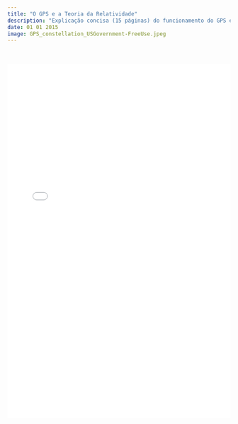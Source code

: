 ```yaml
---
title: "O GPS e a Teoria da Relatividade"
description: "Explicação concisa (15 páginas) do funcionamento do GPS e das correcções relativistas que é preciso levar em conta para o seu funcionamento. Assume conhecimentos de Matemática e Física ao nível do 1º ano de um curso universitário."
date: 01 01 2015
image: GPS_constellation_USGovernment-FreeUse.jpeg
---
```


</br>

![](./GPS.pdf){width="100%" height="800px"}
